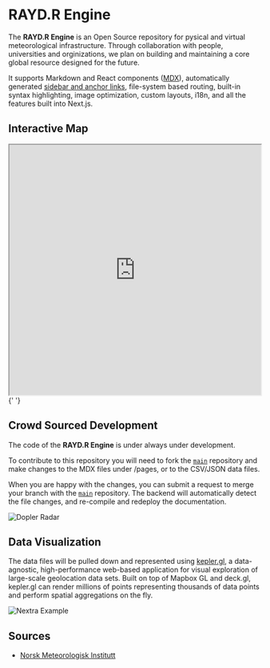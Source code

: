 
# RAYD.R Engine

The **RAYD.R Engine** is an Open Source repository for pysical and virtual meteorological infrastructure.
Through collaboration with people, universities and orginizations, we plan on building and maintaining a core global resource designed for the future.

It supports Markdown and React components ([MDX](/mdx)), automatically generated [sidebar and anchor links](/docs/anchors), file-system based routing, built-in syntax highlighting, image optimization, custom layouts, i18n, and all the features built into Next.js.

## Interactive Map

<Bleed>
  <iframe
    src="https://api.mapbox.com/styles/v1/christopherlyon/cksoydlo53ubo18pgmaq75rum.html?fresh=true&title=hidden&access_token=pk.eyJ1IjoiY2hyaXN0b3BoZXJseW9uIiwiYSI6ImNrZXh0Z3dvazA0dWcydG84eGZudDNiZ3EifQ.o4v1FsSerU9M9tbF_lVaiw"
    width="100%"
    height="500px"
    title="RAYD.R Bømlo"
  ></iframe>{' '}
</Bleed>

## Crowd Sourced Development

The code of the **RAYD.R Engine** is under always under development.

To contribute to this repository you will need to fork the [`main`](https://github.com/ChristopherLyon/RAYD.R) repository and make changes to the MDX files under /pages, or to the CSV/JSON data files.

When you are happy with the changes, you can submit a request to merge your branch with the [`main`](https://github.com/ChristopherLyon/RAYD.R) repository. The backend will automatically detect the file changes, and re-compile and redeploy the documentation.

![Dopler Radar](https://www.weather.gov/images/about/170707_Radarloop.gif)

## Data Visualization

The data files will be pulled down and represented using [kepler.gl]("https://github.com/keplergl/kepler.gl"), a data-agnostic, high-performance web-based application for visual exploration of large-scale geolocation data sets. Built on top of Mapbox GL and deck.gl, kepler.gl can render millions of points representing thousands of data points and perform spatial aggregations on the fly.

<Bleed>![Nextra Example](../public/demo.png)</Bleed>

## Sources

- [Norsk Meteorologisk Institutt](https://www.met.no/)
